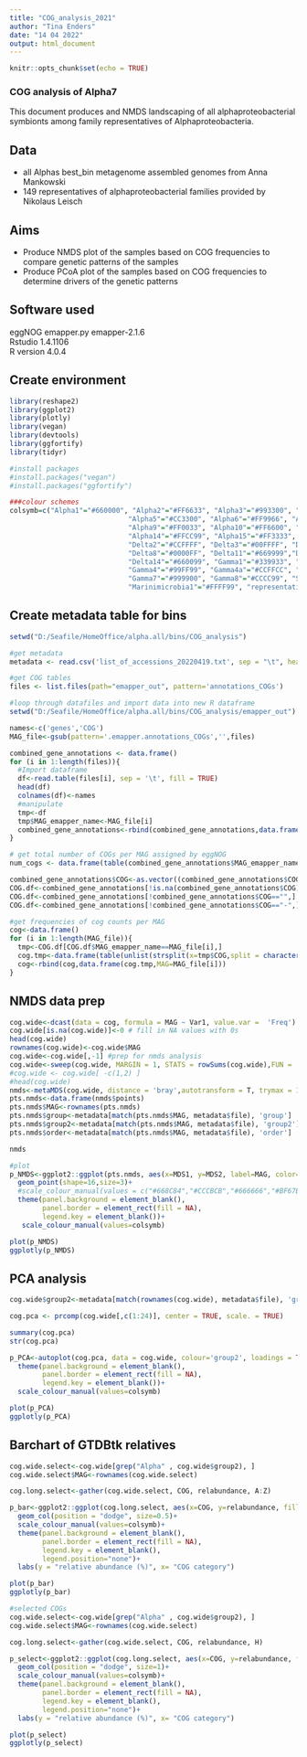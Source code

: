 ---
title: "COG_analysis_2021"
author: "Tina Enders"
date: "14 04 2022"
output: html_document
---

```{r setup, include=FALSE}
knitr::opts_chunk$set(echo = TRUE)
```
### COG analysis of Alpha7

This document produces and NMDS landscaping of all alphaproteobacterial symbionts among family representatives of Alphaproteobacteria.

## Data
- all Alphas best_bin metagenome assembled genomes from Anna Mankowski  
- 149 representatives of alphaproteobacterial families provided by Nikolaus Leisch

## Aims  
- Produce NMDS plot of the samples based on COG frequencies to compare genetic patterns of the samples
- Produce PCoA plot of the samples based on COG frequencies to determine drivers of the genetic patterns

## Software used
eggNOG emapper.py emapper-2.1.6  
Rstudio 1.4.1106  
R version 4.0.4  

## Create environment

```{r create_env, warning=FALSE, message=FALSE}
library(reshape2)
library(ggplot2)
library(plotly)
library(vegan)
library(devtools)
library(ggfortify)
library(tidyr)

#install packages
#install.packages("vegan")
#install.packages("ggfortify")

###colour schemes
colsymb=c("Alpha1"="#660000", "Alpha2"="#FF6633", "Alpha3"="#993300", "Alpha4"="#FF9999",
                             "Alpha5"="#CC3300", "Alpha6"="#FF9966", "Alpha7"="#CC0066", "Alpha8"="#FF0066", 
                             "Alpha9"="#FF0033", "Alpha10"="#FF6600", "Alpha12"="#993333", "Alpha13"="#FF9900", 
                             "Alpha14"="#FFCC99", "Alpha15"="#FF3333", "Alpha16"="#FF3300", "Delta1"="#6699FF", 
                             "Delta2"="#CCFFFF", "Delta3"="#00FFFF", "Delta4"="#00CCFF", "Delta5"="#006699", 
                             "Delta8"="#0000FF", "Delta11"="#669999","Delta12"="#0099CC", "Delta13"="#000066", 
                             "Delta14"="#660099", "Gamma1"="#339933", "Gamma2"="#00FF00", "Gamma3"="#336633", 
                             "Gamma4"="#99FF99", "Gamma4a"="#CCFFCC", "Gamma5"="#009966", "Gamma6"="#00FF99", 
                             "Gamma7"="#999900", "Gamma8"="#CCCC99", "Spiro1"="#FF00FF", "Actinomarinales1"="#FFFF66",
                             "Marinimicrobia1"="#FFFF99", "representatives"="#CCCBCB")
```

## Create metadata table for bins

```{r create_database,  warning=FALSE, message=FALSE}
setwd("D:/Seafile/HomeOffice/alpha.all/bins/COG_analysis")

#get metadata
metadata <- read.csv('list_of_accessions_20220419.txt', sep = "\t", header = TRUE)

#get COG tables
files <- list.files(path="emapper_out", pattern='annotations_COGs')

#loop through datafiles and import data into new R dataframe
setwd("D:/Seafile/HomeOffice/alpha.all/bins/COG_analysis/emapper_out")

names<-c('genes','COG')
MAG_file<-gsub(pattern='.emapper.annotations_COGs','',files)

combined_gene_annotations <- data.frame()
for (i in 1:length(files)){
  #Import dataframe
  df<-read.table(files[i], sep = '\t', fill = TRUE)
  head(df)
  colnames(df)<-names
  #manipulate
  tmp<-df
  tmp$MAG_emapper_name<-MAG_file[i]
  combined_gene_annotations<-rbind(combined_gene_annotations,data.frame(tmp))
}

# get total number of COGs per MAG assigned by eggNOG
num_cogs <- data.frame(table(combined_gene_annotations$MAG_emapper_name))

combined_gene_annotations$COG<-as.vector((combined_gene_annotations$COG))
COG.df<-combined_gene_annotations[!is.na(combined_gene_annotations$COG),]
COG.df<-combined_gene_annotations[!combined_gene_annotations$COG=="",]
COG.df<-combined_gene_annotations[!combined_gene_annotations$COG=="-",]

#get frequencies of cog counts per MAG
cog<-data.frame()
for (i in 1:length(MAG_file)){
  tmp<-COG.df[COG.df$MAG_emapper_name==MAG_file[i],]
  cog.tmp<-data.frame(table(unlist(strsplit(x=tmp$COG,split = character(0)))))
  cog<-rbind(cog,data.frame(cog.tmp,MAG=MAG_file[i]))
}


```

## NMDS data prep

```{r NMDS data prep,  warning=FALSE, message=FALSE}

cog.wide<-dcast(data = cog, formula = MAG ~ Var1, value.var =  'Freq')
cog.wide[is.na(cog.wide)]<-0 # fill in NA values with 0s
head(cog.wide)
rownames(cog.wide)<-cog.wide$MAG
cog.wide<-cog.wide[,-1] #prep for nmds analysis
cog.wide<-sweep(cog.wide, MARGIN = 1, STATS = rowSums(cog.wide),FUN = '/') #get relative abundance
#cog.wide <- cog.wide[ -c(1,2) ]
#head(cog.wide)
nmds<-metaMDS(cog.wide, distance = 'bray',autotransform = T, trymax = 10000)
pts.nmds<-data.frame(nmds$points)
pts.nmds$MAG<-rownames(pts.nmds)
pts.nmds$group<-metadata[match(pts.nmds$MAG, metadata$file), 'group']
pts.nmds$group2<-metadata[match(pts.nmds$MAG, metadata$file), 'group2']
pts.nmds$order<-metadata[match(pts.nmds$MAG, metadata$file), 'order']

nmds

```

```{R NMDS,  warning=FALSE, message=FALSE}
#plot
p_NMDS<-ggplot2::ggplot(pts.nmds, aes(x=MDS1, y=MDS2, label=MAG, color=group2))+ 
  geom_point(shape=16,size=3)+
  #scale_colour_manual(values = c("#668C84","#CCCBCB","#666666","#BF67BF"))+
  theme(panel.background = element_blank(),
        panel.border = element_rect(fill = NA),
        legend.key = element_blank())+
   scale_colour_manual(values=colsymb)

plot(p_NMDS)
ggplotly(p_NMDS)
```

## PCA analysis

```{R PCA,  warning=FALSE, message=FALSE}

cog.wide$group2<-metadata[match(rownames(cog.wide), metadata$file), 'group2'] 

cog.pca <- prcomp(cog.wide[,c(1:24)], center = TRUE, scale. = TRUE)

summary(cog.pca)
str(cog.pca)

p_PCA<-autoplot(cog.pca, data = cog.wide, colour='group2', loadings = TRUE, loadings.label = TRUE,loadings.colour = "grey", loadings.label.colour = 'black')+
  theme(panel.background = element_blank(),
        panel.border = element_rect(fill = NA), 
        legend.key = element_blank())+
  scale_colour_manual(values=colsymb)

plot(p_PCA)
ggplotly(p_PCA)


```

## Barchart of GTDBtk relatives
```{R barchart}

cog.wide.select<-cog.wide[grep("Alpha" , cog.wide$group2), ]
cog.wide.select$MAG<-rownames(cog.wide.select)

cog.long.select<-gather(cog.wide.select, COG, relabundance, A:Z)

p_bar<-ggplot2::ggplot(cog.long.select, aes(x=COG, y=relabundance, fill=MAG, color=group2))+ 
  geom_col(position = "dodge", size=0.5)+
  scale_colour_manual(values=colsymb)+
  theme(panel.background = element_blank(),
        panel.border = element_rect(fill = NA),
        legend.key = element_blank(),
        legend.position="none")+
  labs(y = "relative abundance (%)", x= "COG category")

plot(p_bar)
ggplotly(p_bar)

#selected COGs
cog.wide.select<-cog.wide[grep("Alpha" , cog.wide$group2), ]
cog.wide.select$MAG<-rownames(cog.wide.select)

cog.long.select<-gather(cog.wide.select, COG, relabundance, H)

p_select<-ggplot2::ggplot(cog.long.select, aes(x=COG, y=relabundance, fill=MAG, color=group2))+ 
  geom_col(position = "dodge", size=1)+
  scale_colour_manual(values=colsymb)+
  theme(panel.background = element_blank(),
        panel.border = element_rect(fill = NA),
        legend.key = element_blank(),
        legend.position="none")+
  labs(y = "relative abundance (%)", x= "COG category")

plot(p_select)
ggplotly(p_select)



```
